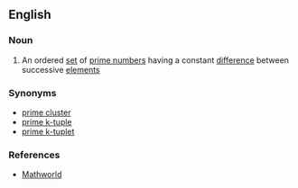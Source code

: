 ==English==

===Noun===
{{wikipedia|Prime k-tuple}}
{{en-noun|sg=[[prime]] [[constellation]]}}

#{{mathematics}} An ordered [[set]] of [[prime number]]s having a constant [[difference]] between successive [[element]]s

===Synonyms===
*[[prime cluster]]
*[[prime k-tuple]]
*[[prime k-tuplet]]

===References===
*[http://mathworld.wolfram.com/PrimeConstellation.html Mathworld]